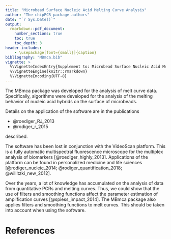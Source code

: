 ```yaml
---
title: "Microbead Surface Nucleic Acid Melting Curve Analysis"
author: "The chipPCR package authors"
date: "`r Sys.Date()`"
output: 
  rmarkdown::pdf_document:
    number_sections: true
    toc: true
    toc_depth: 3
header-includes:
    - \usepackage[font={small}]{caption}
bibliography: "MBmca.bib"
vignette: >
  %\VignetteIndexEntry{Supplement to: Microbead Surface Nucleic Acid Melting Curve Analysis}
  %\VignetteEngine{knitr::rmarkdown}
  %\VignetteEncoding{UTF-8}
---
```


The MBmca package was developed for the analysis of melt curve data. 
Specifically, algorithms were developed for the analysis of the melting behavior 
of nucleic acid hybrids on the surface of microbeads.

Details on the application of the software are in the publications

- @roediger_RJ_2013
- @rodiger_r_2015

described.

The software has been lost in conjunction with the VideoScan platform. This is a 
fully automatic multispectral fluorescence microscope for the multiplex analysis 
of biomarkers [@roediger_highly_2013]. Applications of the platform can be found 
in personalized medicine and life sciences [@rodiger_nucleic_2014; @rodiger_quantification_2018; @willitzki_new_2012].

Over the years, a lot of knowledge has accumulated on the analysis of data from 
quantitative PCRs and melting curves. Thus, we could show that the use of 
filters and smoothing functions affect the parameter estimation of amplification 
curves [@spiess_impact_2014]. The MBmca package also applies filters and smoothing functions to melt 
curves. This should be taken into account when using the software.

# References
